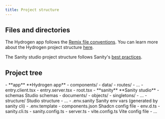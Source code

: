```yaml
---
title: Project structure
---
```



## Files and directories

The Hydrogen app follows the [Remix file conventions](https://remix.run/docs/en/main/file-conventions/routes). You can learn more about the Hydrogen project structure [here](https://shopify.dev/docs/custom-storefronts/hydrogen/project-structure).

The Sanity studio project structure follows Sanity's [best practices](https://www.sanity.io/docs/project-structure).

## Project tree

<FileTree>
- **app** **Hydrogen app**
  - components/
  - data/
  - routes/
  - ...
  - entry.client.tsx
  - entry.server.tsx
  - root.tsx
  - **sanity** **Sanity studio**
    - schemas Studio schemas
      - documents/
      - objects/
      - singletons/
      - ...
    - structure/ Studio structure
    - ...
- .env.sanity Sanity env vars (generated by sanity cli)
- .env.template
- components.json Shadcn config file
- env.d.ts
- sanity.cli.ts
- sanity.config.ts
- server.ts
- vite.config.ts Vite config file
- ...

</FileTree>

